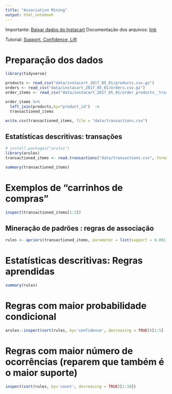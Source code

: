 ```yaml
---
title: "Association Mining"
output: html_notebook
---
```


Importante: [Baixar dados do Instacart](https://www.instacart.com/datasets/grocery-shopping-2017)
Documentação dos arquivos: [link](https://gist.github.com/jeremystan/c3b39d947d9b88b3ccff3147dbcf6c6b)

Tutorial: [Support, Confidence, Lift](https://www.kdnuggets.com/2016/04/association-rules-apriori-algorithm-tutorial.html)

# Preparação dos dados
```r
library(tidyverse)

products <- read_csv("data/instacart_2017_05_01/products.csv.gz")
orders <- read_csv("data/instacart_2017_05_01/orders.csv.gz")
order_items <- read_csv("data/instacart_2017_05_01/order_products__train.csv.gz")

order_items %>% 
  left_join(products,by="product_id")  ->
  transactioned_items

write.csv(transactioned_items, file = "data/transactions.csv")
```

## Estatísticas descritivas: transações
```r
# install.packages("arules")
library(arules)
transactioned_items <- read.transactions("data/transactions.csv", format = "single", sep = ",",cols = c(2,6))

summary(transactioned_items)
```

# Exemplos de "carrinhos de compras"
```r
inspect(transactioned_items[1:3])
```

## Mineração de padrões : regras de associação
```r
rules <- apriori(transactioned_items, parameter = list(support = 0.001, confidence = 0.15))
```

# Estatísticas descritivas: Regras aprendidas
```r
summary(rules)
```

# Regras com maior probabilidade condicional
```r
arules::inspect(sort(rules, by='confidence', decreasing = TRUE))[1:5]
```

# Regras com maior número de ocorrências (reparem que também é o maior suporte)
```r
inspect(sort(rules, by='count', decreasing = TRUE)[1:10])
```

